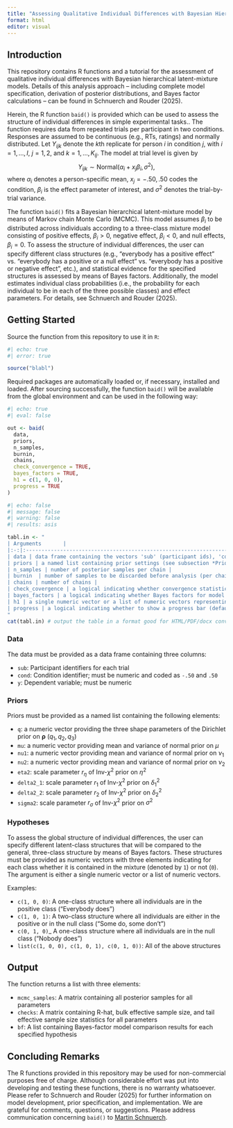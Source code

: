 ```yaml
---
title: "Assessing Qualitative Individual Differences with Bayesian Hierarchical Latent-Mixture Models"
format: html
editor: visual
---
```


## Introduction

This repository contains R functions and a tutorial for the assessment of qualitative individual differences with Bayesian hierarchical latent-mixture models. Details of this analysis approach -- including complete model specification, derivation of posterior distributions, and Bayes factor calculations -- can be found in Schnuerch and Rouder (2025).

Herein, the R function `baid()` is provided which can be used to assess the structure of individual differences in simple experimental tasks.. The function requires data from repeated trials per participant in two conditions. Responses are assumed to be continuous (e.g., RTs, ratings) and normally distributed. Let $Y_{ijk}$ denote the $k$th replicate for person $i$ in condition $j$, with $i = 1, \ldots, I$, $j = 1,2$, and $k = 1, \ldots, K_{ij}$. The model at trial level is given by
$$Y_{ijk} \sim \mbox{Normal}(\alpha_i + x_j \beta_i, \sigma^2),$$
where $\alpha_i$ denotes a person-specific mean, $x_j = -.50, .50$ codes the condition, $\beta_i$ is the effect parameter of interest, and $\sigma^2$ denotes the trial-by-trial variance. 

The function `baid()` fits a Bayesian hierarchical latent-mixture model by means of Markov chain Monte Carlo (MCMC). This model assumes $\beta_i$ to be distributed across individuals according to a three-class mixture model consisting of positive effects, $\beta_i > 0$, negative effect, $\beta_i < 0$, and null effects, $\beta_i = 0$. To assess the structure of individual differences, the user can specify different class structures (e.g., "everybody has a positive effect" vs. "everybody has a positive or a null effect" vs. "everybody has a positive or negative effect", etc.), and statistical evidence for the specified structures is assessed by means of Bayes factors. Additionally, the model estimates individual class probabilities (i.e., the probability for each individual to be in each of the three possible classes) and effect parameters. For details, see Schnuerch and Rouder (2025).

## Getting Started

Source the function from this repository to use it in `R`:
```r
#| echo: true
#| error: true

source("blabl")
```

Required packages are automatically loaded or, if necessary, installed and loaded. After sourcing successfully, the function `baid()` will be available from the global environment and can be used in the following way:

```r
#| echo: true
#| eval: false

out <- baid(
  data,
  priors,     
  n_samples,  
  burnin,     
  chains,     
  check_convergence = TRUE, 
  bayes_factors = TRUE,    
  h1 = c(1, 0, 0),  
  progress = TRUE        
)
```

```r
#| echo: false
#| message: false
#| warning: false
#| results: asis

tabl.in <- "
| Arguments       |
|:-:|:------------------------------------------------------------------------|
| data | data frame containing the vectors 'sub' (participant ids), 'cond' (condition), and 'y' (dependent variable). See subsection *Data*.|
| priors | a named list containing prior settings (see subsection *Priors*). |
| n_samples | number of posterior samples per chain |
| burnin  | number of samples to be discarded before analysis (per chain) |
| chains | number of chains |
| check_covergence | a logical indicating whether convergence statistics should be calculated (default is true) |
| bayes_factors | a logical indicating whether Bayes factors for model comparison should be calculated (default is true)|
| h1 | a single numeric vector or a list of numeric vectors representing class structures to be tested against the general model (see subsection *Hypotheses*)
| progress | a logical indicating whether to show a progress bar (default is true)
"
cat(tabl.in) # output the table in a format good for HTML/PDF/docx conversion
```

### Data

The data must be provided as a data frame containing three columns:

- `sub`: Participant identifiers for each trial
- `cond`: Condition identifier; must be numeric and coded as `-.50` and `.50`
- `y`: Dependent variable; must be numeric

### Priors

Priors must be provided as a named list containing the following elements:

- `q`: a numeric vector providing the three shape parameters of the Dirichlet prior on $\boldsymbol \rho$ ($q_1, q_2, q_3$)
- `mu`: a numeric vector providing mean and variance of normal prior on $\mu$
- `nu1`: a numeric vector providing mean and variance of normal prior on $\nu_1$
- `nu2`: a numeric vector providing mean and variance of normal prior on $\nu_2$
- `eta2`: scale parameter $r_\eta$ of Inv-$\chi^2$ prior on $\eta^2$
- `delta2_1`: scale parameter $r_1$ of Inv-$\chi^2$ prior on $\delta_1^2$
- `delta2_2`: scale parameter $r_2$ of Inv-$\chi^2$ prior on $\delta_2^2$
- `sigma2`: scale parameter $r_\sigma$ of Inv-$\chi^2$ prior on $\sigma^2$

### Hypotheses

To assess the global structure of individual differences, the user can specify different latent-class structures that will be compared to the general, three-class structure by means of Bayes factors. These structures must be provided as numeric vectors with three elements indicating for each class whether it is contained in the mixture (denoted by `1`) or not (`0`). The argument is either a single numeric vector or a list of numeric vectors.

Examples:

- `c(1, 0, 0)`: A one-class structure where all individuals are in the positive class ("Everybody does")
- `c(1, 0, 1)`: A two-class structure where all individuals are either in the positive or in the null class ("Some do, some don't")
- `c(0, 1, 0)`_ A one-class structure where all individuals are in the null class ("Nobody does")
- `list(c(1, 0, 0), c(1, 0, 1), c(0, 1, 0))`: All of the above structures

## Output

The function returns a list with three elements:

- `mcmc_samples`: A matrix containing all posterior samples for all parameters
- `checks`: A matrix containing R-hat, bulk effective sample size, and tail effective sample size statistics for all parameters
- `bf`: A list containing Bayes-factor model comparison results for each specified hypothesis

## Concluding Remarks

The R functions provided in this repository may be used for non-commercial purposes free of charge. Although considerable effort was put into developing and testing these functions, there is no warranty whatsoever. Please refer to Schnuerch and Rouder (2025) for further information on model development, prior specification, and implementation.  We are grateful for comments, questions, or suggestions. Please address communication concerning `baid()` to [Martin Schnuerch](mailto:martin.schnuerch@uni-mannheim.de). 
